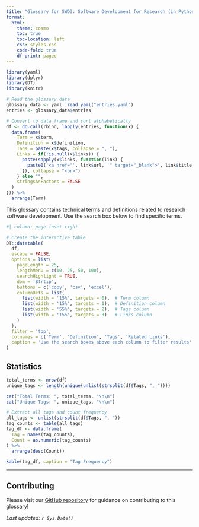 ```yaml
---
title: "Glossary for SWD3: Software Development for Research (in Python)"
format: 
  html:
    theme: cosmo
    toc: true
    toc-location: left
    css: styles.css
    code-fold: true
    df-print: paged
---
```


```r
library(yaml)
library(dplyr)
library(DT)
library(knitr)

# Read the glossary data
glossary_data <- yaml::read_yaml("entries.yaml")
entries <- glossary_data$entries

# Convert to data frame and sort alphabetically
df <- do.call(rbind, lapply(entries, function(x) {
  data.frame(
    Term = x$term,
    Definition = x$definition,
    Tags = paste(x$tags, collapse = ", "),
    Links = if(!is.null(x$links)) {
      paste(sapply(x$links, function(link) {
        paste0('<a href="', link$url, '" target="_blank">', link$title, '</a>')
      }), collapse = "<br>")
    } else "",
    stringsAsFactors = FALSE
  )
})) %>%
  arrange(Term)
```

This glossary contains technical terms and definitions related to research software development. Use the search box below to find specific terms.

```r
#| column: page-inset-right

# Create the interactive table
DT::datatable(
  df,
  escape = FALSE,
  options = list(
    pageLength = 25,
    lengthMenu = c(10, 25, 50, 100),
    searchHighlight = TRUE,
    dom = 'Bfrtip',
    buttons = c('copy', 'csv', 'excel'),
    columnDefs = list(
      list(width = '15%', targets = 0),  # Term column
      list(width = '15%', targets = 1),  # Definition column
      list(width = '55%', targets = 2),  # Tags column
      list(width = '15%', targets = 3)   # Links column
    )
  ),
  filter = 'top',
  colnames = c('Term', 'Definition', 'Tags', 'Related Links'),
  caption = 'Use the search boxes above each column to filter results'
)
```

## Statistics

```r
total_terms <- nrow(df)
unique_tags <- length(unique(unlist(strsplit(df$Tags, ", "))))

cat("Total Terms: ", total_terms, "\n\n")
cat("Unique Tags: ", unique_tags, "\n\n")
```

```r
# Extract all tags and count frequency
all_tags <- unlist(strsplit(df$Tags, ", "))
tag_counts <- table(all_tags)
tag_df <- data.frame(
  Tag = names(tag_counts),
  Count = as.numeric(tag_counts)
) %>% 
  arrange(desc(Count))

kable(tag_df, caption = "Tag Frequency")
```

---

## Contributing

Please visit our [GitHub repository](#) for guidance on contributing to this glossary!

*Last updated: `r Sys.Date()`*